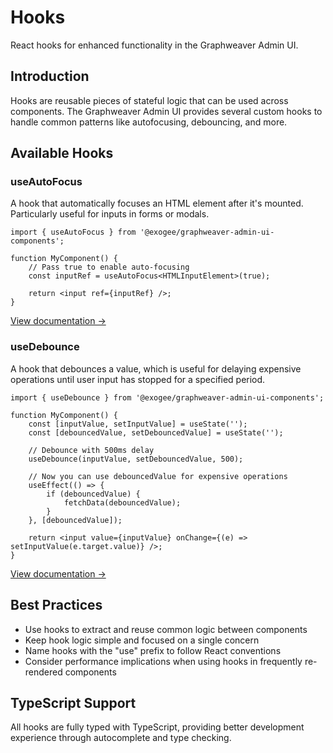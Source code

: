 
<Meta title="Hooks/Introduction" />

# Hooks

React hooks for enhanced functionality in the Graphweaver Admin UI.

## Introduction

Hooks are reusable pieces of stateful logic that can be used across components. The Graphweaver Admin UI provides several custom hooks to handle common patterns like autofocusing, debouncing, and more.

## Available Hooks

### useAutoFocus

A hook that automatically focuses an HTML element after it's mounted. Particularly useful for inputs in forms or modals.

```tsx
import { useAutoFocus } from '@exogee/graphweaver-admin-ui-components';

function MyComponent() {
	// Pass true to enable auto-focusing
	const inputRef = useAutoFocus<HTMLInputElement>(true);

	return <input ref={inputRef} />;
}
```

[View documentation →](/docs/hooks-useautofocus--example)

### useDebounce

A hook that debounces a value, which is useful for delaying expensive operations until user input has stopped for a specified period.

```tsx
import { useDebounce } from '@exogee/graphweaver-admin-ui-components';

function MyComponent() {
	const [inputValue, setInputValue] = useState('');
	const [debouncedValue, setDebouncedValue] = useState('');

	// Debounce with 500ms delay
	useDebounce(inputValue, setDebouncedValue, 500);

	// Now you can use debouncedValue for expensive operations
	useEffect(() => {
		if (debouncedValue) {
			fetchData(debouncedValue);
		}
	}, [debouncedValue]);

	return <input value={inputValue} onChange={(e) => setInputValue(e.target.value)} />;
}
```

[View documentation →](/docs/hooks-usedebounce--example)

## Best Practices

- Use hooks to extract and reuse common logic between components
- Keep hook logic simple and focused on a single concern
- Name hooks with the "use" prefix to follow React conventions
- Consider performance implications when using hooks in frequently re-rendered components

## TypeScript Support

All hooks are fully typed with TypeScript, providing better development experience through autocomplete and type checking.
